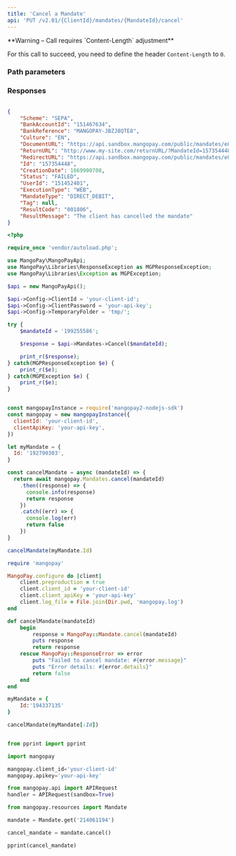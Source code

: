 ```yaml
---
title: 'Cancel a Mandate'  
api: 'PUT /v2.01/{ClientId}/mandates/{MandateId}/cancel'  
---
```


  

<Warning>  
**Warning – Call requires `Content-Length` adjustment** 
  
For this call to succeed, you need to define the header `Content-Length` to `0`.  
</Warning>  

### Path parameters  

<MandateId />  

### Responses  

<AccordionGroup><Accordion title="200">  

<SchemeResponse />  

<BankAccountId1Response />  

<BankReferenceResponse />  

<Culture5Response />  

<DocumentURLResponse />  

<ReturnURL2Response />  

<RedirectURLResponse />  

<IdResponse />  

<CreationDateResponse />  

<Status9Response />  

<UserId1Response />  

<ExecutionType1Response />  

<MandateTypeResponse />  

<Tag2Response />  

<ResultCodeResponse />  

<ResultMessageResponse /></Accordion></AccordionGroup>  

<ResponseExample>  

```json 200  

{
    "Scheme": "SEPA",
    "BankAccountId": "151467634",
    "BankReference": "MANGOPAY-JBZJ8QTE8",
    "Culture": "EN",
    "DocumentURL": "https://api.sandbox.mangopay.com/public/mandates/e8a73d/ec2f78ae35ee4fbcaf990ef5ea7d6eff/document",
    "ReturnURL": "http://www.my-site.com/returnURL/?MandateId=157354448",
    "RedirectURL": "https://api.sandbox.mangopay.com/public/mandates/e8a73d/ec2f78ae35ee4fbcaf990ef5ea7d6eff/confirmation",
    "Id": "157354448",
    "CreationDate": 1669900708,
    "Status": "FAILED",
    "UserId": "151452401",
    "ExecutionType": "WEB",
    "MandateType": "DIRECT_DEBIT",
    "Tag": null,
    "ResultCode": "001806",
    "ResultMessage": "The client has cancelled the mandate"
}  

 ```  

</ResponseExample>  

<RequestExample>  
  
```php PHP  
<?php 

require_once 'vendor/autoload.php';

use MangoPay\MangoPayApi;
use MangoPay\Libraries\ResponseException as MGPResponseException;
use MangoPay\Libraries\Exception as MGPException;

$api = new MangoPayApi();

$api->Config->ClientId = 'your-client-id';
$api->Config->ClientPassword = 'your-api-key';
$api->Config->TemporaryFolder = 'tmp/';

try {
    $mandateId = '199255586';

    $response = $api->Mandates->Cancel($mandateId);

    print_r($response);
} catch(MGPResponseException $e) {
    print_r($e);
} catch(MGPException $e) {
    print_r($e);
}  
```  

  
```javascript NodeJS  

const mangopayInstance = require('mangopay2-nodejs-sdk')
const mangopay = new mangopayInstance({
  clientId: 'your-client-id',
  clientApiKey: 'your-api-key',
})

let myMandate = {
  Id: '192790303',
}

const cancelMandate = async (mandateId) => {
  return await mangopay.Mandates.cancel(mandateId)
    .then((response) => {
      console.info(response)
      return response
    })
    .catch((err) => {
      console.log(err)
      return false
    })
}

cancelMandate(myMandate.Id)  
```  

  
```ruby Ruby  
require 'mangopay'

MangoPay.configure do |client|
    client.preproduction = true
    client.client_id = 'your-client-id'
    client.client_apiKey = 'your-api-key'
    client.log_file = File.join(Dir.pwd, 'mangopay.log')
end

def cancelMandate(mandateId)
    begin
        response = MangoPay::Mandate.cancel(mandateId)
        puts response
        return response
    rescue MangoPay::ResponseError => error
        puts "Failed to cancel mandate: #{error.message}"
        puts "Error details: #{error.details}"
        return false
    end
end

myMandate = {
    Id:'194337135'
}

cancelMandate(myMandate[:Id])  
```  

  
```python Python  

from pprint import pprint

import mangopay

mangopay.client_id='your-client-id'
mangopay.apikey='your-api-key'

from mangopay.api import APIRequest
handler = APIRequest(sandbox=True)

from mangopay.resources import Mandate

mandate = Mandate.get('214061194')

cancel_mandate = mandate.cancel()

pprint(cancel_mandate)  
```  

  
</RequestExample>